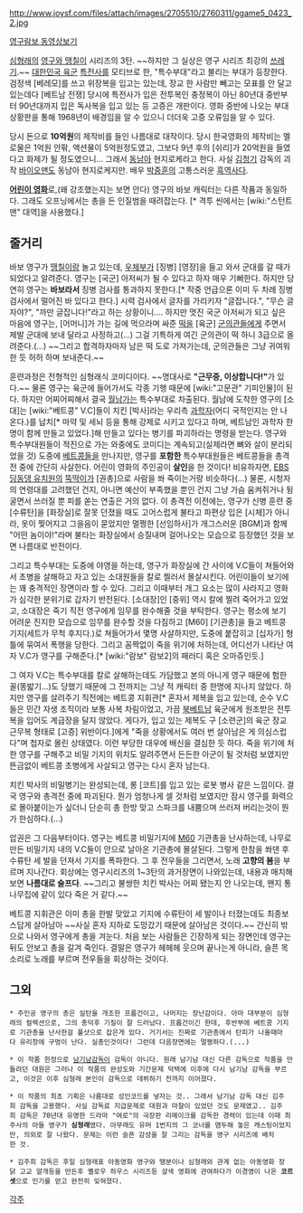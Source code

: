 http://www.joysf.com/files/attach/images/2705510/2760311/ggame5_0423_2.jpg


[http://pann.nate.com/video/220075607 영구람보 동영상보기]

[[심형래]]의 [[영구와 땡칠이]] 시리즈의 3탄. ~~하지만 그 실상은 영구 시리즈 최강의 [[쓰레기]].~~ [[대한민국 육군]] [[육군 특수전사령부|특전사]]를 모티브로 한, "특수부대"라고 불리는 부대가 등장한다. 검정색 [베레모]를 쓰고 위장복을 입고는 있는데, 장교 한 사람만 빼고는 모표를 안 달고 있는데다 [베트남 전쟁] 당시에 특전사가 입은 전투복인 충정복이 아닌 80년대 중반부터 90년대까지 입은 독사복을 입고 있는 등 고증은 개판이다. 영화 중반에 나오는 부대 상황판을 통해 1968년이 배경임을 알 수 있으니 더더욱 고증 오류임을 알 수 있다.

당시 돈으로 '''10억원'''의 제작비를 들인 나름대로 대작이다. 당시 한국영화의 제작비는 멜로물은 1억원 안팎, 액션물이 5억원정도였고, 그보다 9년 후의 [쉬리]가 20억원을 들였다고 화제가 될 정도였으니...  그래서 [[동남아]] 현지로케라고 한다. 사실 [[김청기]] 감독의 괴작 [[바이오맨]]도 동남아 현지로케지만. 배우 [[박중훈]]의 고통스러운 [[흑역사]]다.

'''[[어린이 영화]]'''로,(왜 강조했는지는 보면 안다) 영구의 바보 캐릭터는 다른 작품과 동일하다. 그래도 오프닝에서는 총을 든 인질범을 때려잡는다. [* 격투 씬에서는 [wiki:"스턴트맨" 대역]을 사용했다.]


== 줄거리 ==
바보 영구가 [[땡칠이]]랑 놀고 있는데, [[우체부]]가 [징병] [영장]을 들고 와서 군대를 갈 때가 되었다고 알려준다. 영구는 [국군] 아저씨가 될 수 있다고 하자 매우 기뻐한다. 하지만 당연히 영구는 '''바보라서''' 징병 검사를 통과하지 못한다.[* 작중 언급으론 이미 두 차례 징병 검사에서 떨어진 바 있다고 한다.] 시력 검사에서 글자를 가리키자 "글잡니다.", "무슨 글자야?", "까만 글잡니다!"라고 하는 상황이니…. 하지만 멋진 국군 아저씨가 되고 싶은 마음에 영구는, [어머니]가 가는 길에 먹으라며 싸준 [[떡]]을 [육군] [[군의관]]들에게 주면서 제발 군대에 보내 달라고 사정하고(…) 그걸 기특하게 여긴 군의관이 떡 하니 3급으로 올려준다.(…) ~~그리고 합격하자마자 남은 떡 도로 가져가는데, 군의관들은 그냥 귀여워한 듯 허허 하며 보내준다.~~

훈련과정은 전형적인 심형래식 코미디이다. ~~명대사로 '''"근무중, 이상합니다!"'''가 있다.~~ 물론 영구는 육군에 들어가서도 각종 기행 때문에 [wiki:"고문관" 기피인물]이 된다. 하지만 어찌어찌해서 결국 [[월남]]가는 특수부대로 차출된다. 월남에 도착한 영구의 [소대]는 [wiki:"베트콩" V.C]들이 치킨 [박사]라는 우리측 [[과학자]](어디 국적인지는 안 나온다.)를 납치[* 마약 및 세뇌 등을 통해 강제로 시키고 있다고 하며, 베트남인 과학자 한 명이 함께 만들고 있었다.]해 만들고 있다는 병기를 파괴하라는 명령을 받는다. 영구와 특수부대원들이 적진으로 가는 와중에도 코미디는 계속되고(실제라면 뼈와 살이 분리되었을 것) 도중에 [[베트콩]]들을 만나지만, 영구를 '''포함한''' 특수부대원들은 베트콩들을 총격전 중에 간단히 사살한다. 어린이 영화의 주인공이 '''살인'''을 한 것이다! 비유하자면, [[EBS]] [[딩동댕 유치원]]의 [[뚝딱이]]가 [권총]으로 사람을 쏴 죽이는거랑 비슷하다(...) 물론, 시청자의 연령대를 고려했던 건지, 아니면 예산이 부족했을 뿐인 건지 그냥 가슴 움켜쥐거나 뒹굴면서 쓰러질 뿐 피를 쏟는 연출은 거의 없다. 이 총격전 이전에는, 영구가 신병 훈련 중 [수류탄]을 [화장실]로 잘못 던졌을 때도 고어스럽게 불타고 파편상 입은 [시체]가 아니라, 옷이 찢어지고 그을음이 묻었지만 멀쩡한 [선임하사]가 개그스러운 [BGM]과 함께 "어떤 놈이야!"라며 불타는 화장실에서 승질내며 걸어나오는 모습으로 등장했던 것을 보면 나름대로 반전이다.

그리고 특수부대는 도중에 야영을 하는데, 영구가 화장실에 간 사이에 V.C들이 쳐들어와서 초병을 살해하고 자고 있는 소대원들을 칼로 찔러서 몰살시킨다. 어린이들이 보기에는 꽤 충격적인 장면이라 할 수 있다. 그리고 이때부터 개그 요소는 많이 사라지고 영화가 심각한 분위기로 갑자기 반전된다. [소대장]인 [중위] 역시 칼에 찔려 죽어가고 있었고, 소대장은 죽기 직전 영구에게 임무를 완수해줄 것을 부탁한다. 영구는 평소에 보기 어려운 진지한 모습으로 임무를 완수할 것을 다짐하고 [M60] [기관총]을 들고 베트콩 기지(세트가 무척 후지다.)로 쳐들어가서 몇명 사살하지만, 도중에 붙잡히고 [십자가] 형틀에 묶여서 폭행을 당한다. 그리고 꼼짝없이 죽을 위기에 처하는데, 어디선가 나타난 여자 V.C가 영구를 구해준다.[* [wiki:"람보" 람보2]의 패러디 혹은 오마쥬인듯.] 

그 여자 V.C는 특수부대를 칼로 살해하는데도 가담했고 본의 아니게 영구 때문에 험한 꼴(똥밟기...)도 당했기 때문에 그 전까지는 그냥 적 캐릭터 중 한명에 지나지 않았다. 하지만 영구를 살려주기 직전에는 베트콩 지휘관[* 혼자서 제복을 입고 있는데, 순수 V.C들은 민간 자생 조직이라 보통 사복 차림이었고, 가끔 [[북베트남]] 육군에게 원조받은 전투복을 입어도 계급장을 달지 않았다. 게다가, 입고 있는 제복도 구 [소련군]의 육군 장교 근무복 형태로 [고증] 위반이다.]에게 "죽을 상황에서도 여러 번 살아남은 게 의심스럽다"며 첩자로 몰린 상태였다. 이런 부당한 대우에 배신을 결심한 듯 하다. 죽을 위기에 처한 영구를 구해주고 비밀 기지의 위치도 알려주면서 든든한 아군이 될 것처럼 보였지만 뜬금없이 베트콩 초병에게 사살되고 영구는 다시 혼자 남는다. 

치킨 박사의 비밀병기는 완성되는데, 롱 [코트]를 입고 있는 로봇 병사 같은 느낌이다. 결국 영구와 총격전 중에 파괴된다. 뭔가 엄청나게 셀 것처럼 보였지만 잠시 영구를 화력으로 몰아붙이는가 싶더니 단순히 총 한방 맞고 스파크를 내뿜으며 쓰러져 버리는것이 뭔가 한심하다.(...)

압권은 그 다음부터이다. 영구는 베트콩 비밀기지에 [[M60]] 기관총을 난사하는데, 나무로 만든 비밀기지 내의 V.C들이 안으로 날아온 기관총에 몰살된다. 그렇게 한참을 쏴댄 후 수류탄 세 발을 던져서 기지를 폭파한다. 그 후 전우들을 그리면서, 노래 '''고향의 봄'''을 부르며 지나간다. 회상에는 영구시리즈의 1~3탄의 과거장면이 나와있는데, 내용과 매치해보면 '''나름대로 슬프다'''. ~~그리고 불쌍한 치킨 박사는 어찌 됐는지 안 나오는데, 왠지 통나무집에 같이 있다 죽은 거 같다.~~

베트콩 지휘관은 이미 총을 한발 맞았고 기지에 수류탄이 세 발이나 터졌는데도 최종보스답게 살아남아 ~~사실 혼자 지하로 도망갔기 때문에 살아남은 것이다.~~ 간신히 밖으로 나와서 영구에게 총을 겨눈다. 처음 보는 사람들은 긴장하게 되는 장면인데 영구는 뒤도 안보고 총을 갈겨 죽인다. 결말은 영구가 헤헤헤 웃으며 끝나는게 아니라, 슬픈 목소리로 노래를 부르며 전우들을 회상하는 것이다.


== 그외 ==
 * 주인공 영구의 총은 실탄을 개조한 프롭건이고, 나머지는 장난감이다. 아마 대부분이 심형래의 컬렉션으로, 그의 총덕후 기질이 잘 드러났다. 프롭건이긴 한데, 후반부에 베트콩 기지로 기관총을 난사한걸 풀샷으로 잡은게 있다. 거기서는 진짜로 기관총에서 탄피가 나올때마다 유리창에 구멍이 난다. 실총인것이다! 그런데 다음장면에는 멀쩡하다.(...) 

 * 이 작품 한정으로 [[남기남]]감독이 감독이 아니다. 원래 남기남 대신 다른 감독으로 작품을 만들려던 대원은 그러나 이 작품의 완성도와 기간문제 덕택에 이후에 다시 남기남 감독을 부르고, 이것은 이후 심형래 본인이 감독으로 데뷔하기 전까지 이어졌다.

 * 이 작품의 최초 기획은 나름대로 성인코드를 넣자는 것.. 그래서 남기남 감독 대신 김주희 감독을 고용했다. 사실 감독료 지급문제로 대원과 마찰이 있었던 것도 문제였고.. 김주희 감독은 70년대 유명한 드라마 "여로"의 극장판 리메이크를 감독한 경력이 있는데 이때 최주사의 아들 영구가 '''심형래'''였다. 아무래도 유머 1번지의 그 코너를 염두해 놓은 캐스팅이었지만, 의외로 잘 나왔다. 문제는 이런 슬픈 감성을 잘 그리는 감독을 영구 시리즈에 배치한 것. 

 * 김주희 감독은 후일 심형래표 아동영화 영구와 땡분이나 심형래와 관계 없는 아동영화 장닭 고교 얄개등을 만든후 옐로우 하우스 시리즈등 살색 영화에 관여하다가 이경영이 나온 '''코르셋'''으로 인기를 얻고 완전히 잊혀졌다.


[[각주]]
